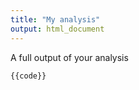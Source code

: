 ```yaml
---
title: "My analysis"
output: html_document
---
```


A full output of your analysis

```r
{{code}}
```

